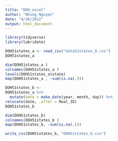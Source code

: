 ```yaml
---
title: "DOH_excel"
author: "Nhung Nguyen"
date: "4/30/2022"
output: html_document
---
```


```r
library(tidyverse)
library(lubridate)
```

```r
DOH51states_a <- read_csv("data51states_A.csv")
DOH51states_a 
```


```r
dim(DOH51states_a )
colnames(DOH51states_a )
levels(DOH51states_a$state)
map(DOH51states_a , ~sum(is.na(.)))
```

```r
DOH51states_b <- 
DOH51states_a %>% 
  mutate(date = make_date(year, month, day)) %>% 
relocate(date, .after = Real_ID) 
DOH51states_b 
```

```r
dim(DOH51states_b)
colnames(DOH51states_b )
map(DOH51states_b, ~sum(is.na(.)))
```


```r
write_csv(DOH51states_b, "DOH51states_b.csv")
```

